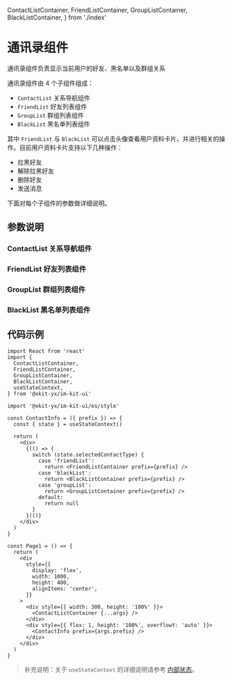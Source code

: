   ContactListContainer,
  FriendListContainer,
  GroupListContainer,
  BlackListContainer,
} from './index'

<Meta title="IM UI Kit/通讯录组件" />

# 通讯录组件

通讯录组件负责显示当前用户的好友、黑名单以及群组关系

通讯录组件由 4 个子组件组成：

- `ContactList` 关系导航组件
- `FriendList` 好友列表组件
- `GroupList` 群组列表组件
- `BlackList` 黑名单列表组件

其中 `FriendList` 与 `BlackList` 可以点击头像查看用户资料卡片，并进行相关的操作。目前用户资料卡片支持以下几种操作：

- 拉黑好友
- 解除拉黑好友
- 删除好友
- 发送消息

下面对每个子组件的参数做详细说明。

## 参数说明

### ContactList 关系导航组件

<ArgsTable of={ContactListContainer} />

### FriendList 好友列表组件

<ArgsTable of={FriendListContainer} />

### GroupList 群组列表组件

<ArgsTable of={GroupListContainer} />

### BlackList 黑名单列表组件

<ArgsTable of={BlackListContainer} />

## 代码示例

```tsx
import React from 'react'
import {
  ContactListContainer,
  FriendListContainer,
  GroupListContainer,
  BlackListContainer,
  useStateContext,
} from '@xkit-yx/im-kit-ui'

import '@xkit-yx/im-kit-ui/es/style'

const ContactInfo = ({ prefix }) => {
  const { state } = useStateContext()

  return (
    <div>
      {(() => {
        switch (state.selectedContactType) {
          case 'friendList':
            return <FriendListContainer prefix={prefix} />
          case 'blackList':
            return <BlackListContainer prefix={prefix} />
          case 'groupList':
            return <GroupListContainer prefix={prefix} />
          default:
            return null
        }
      })()}
    </div>
  )
}

const Page1 = () => {
  return (
    <div
      style={{
        display: 'flex',
        width: 1000,
        height: 400,
        alignItems: 'center',
      }}
    >
      <div style={{ width: 300, height: '100%' }}>
        <ContactListContainer {...args} />
      </div>
      <div style={{ flex: 1, height: '100%', overflowY: 'auto' }}>
        <ContactInfo prefix={args.prefix} />
      </div>
    </div>
  )
}
```

> 补充说明：关于 `useStateContext` 的详细说明请参考 [内部状态](?path=/docs/im-ui-kit-内部状态--page)。
